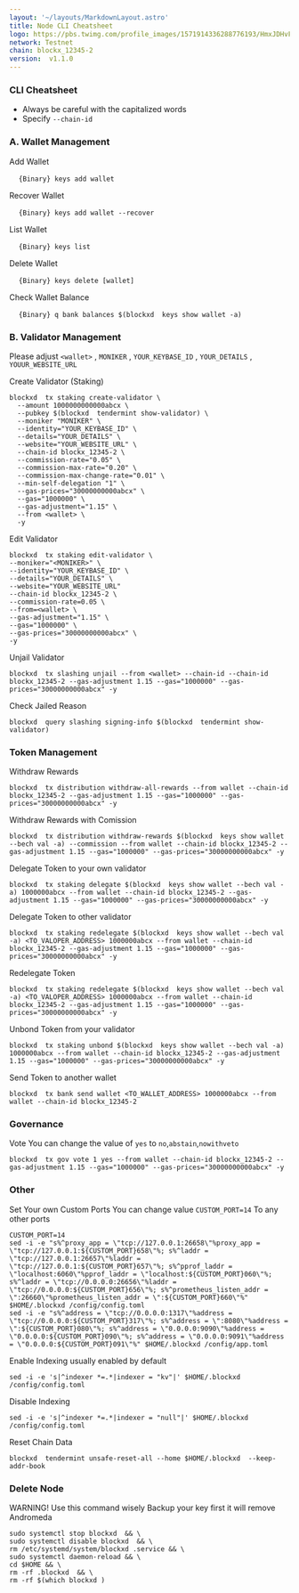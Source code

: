 ```yaml
---
layout: '~/layouts/MarkdownLayout.astro'
title: Node CLI Cheatsheet
logo: https://pbs.twimg.com/profile_images/1571914336288776193/HmxJDHvF_400x400.jpg
network: Testnet
chain: blockx_12345-2
version:  v1.1.0
---
```






###  CLI Cheatsheet

- Always be careful with the capitalized words
- Specify `--chain-id`

### A. Wallet Management

 Add Wallet
<pre>
  <code>{Binary} keys add wallet  ​</code>
</pre>

Recover Wallet
<pre>
  <code>{Binary} keys add wallet --recover ​</code>
</pre>

List Wallet
<pre>
  <code>{Binary} keys list​</code>
</pre>

Delete Wallet
<pre>
  <code>{Binary} keys delete [wallet]​</code>
</pre>

Check Wallet Balance
<pre>
  <code>{Binary} q bank balances $(blockxd  keys show wallet -a)​</code>
</pre>


### B. Validator Management

Please adjust `<wallet>` , `MONIKER` , `YOUR_KEYBASE_ID` , `YOUR_DETAILS` , `YOUUR_WEBSITE_URL`

Create Validator (Staking)
```
blockxd  tx staking create-validator \
  --amount 1000000000000abcx \
  --pubkey $(blockxd  tendermint show-validator) \
  --moniker "MONIKER" \
  --identity="YOUR_KEYBASE_ID" \
  --details="YOUR_DETAILS" \
  --website="YOUR_WEBSITE_URL" \
  --chain-id blockx_12345-2 \
  --commission-rate="0.05" \
  --commission-max-rate="0.20" \
  --commission-max-change-rate="0.01" \
  --min-self-delegation "1" \
  --gas-prices="30000000000abcx" \
  --gas="1000000" \
  --gas-adjustment="1.15" \
  --from <wallet> \
  -y
```

Edit Validator
```
blockxd  tx staking edit-validator \
--moniker="<MONIKER>" \
--identity="YOUR_KEYBASE_ID" \
--details="YOUR_DETAILS" \
--website="YOUR_WEBSITE_URL"
--chain-id blockx_12345-2 \
--commission-rate=0.05 \
--from=<wallet> \
--gas-adjustment="1.15" \
--gas="1000000" \
--gas-prices="30000000000abcx" \
-y
```


Unjail Validator
```
blockxd  tx slashing unjail --from <wallet> --chain-id --chain-id blockx_12345-2 --gas-adjustment 1.15 --gas="1000000" --gas-prices="30000000000abcx" -y
```

Check Jailed Reason
```
blockxd  query slashing signing-info $(blockxd  tendermint show-validator)
```

### Token Management

Withdraw Rewards
```
blockxd  tx distribution withdraw-all-rewards --from wallet --chain-id blockx_12345-2 --gas-adjustment 1.15 --gas="1000000" --gas-prices="30000000000abcx" -y
```

Withdraw Rewards with Comission
```
blockxd  tx distribution withdraw-rewards $(blockxd  keys show wallet --bech val -a) --commission --from wallet --chain-id blockx_12345-2 --gas-adjustment 1.15 --gas="1000000" --gas-prices="30000000000abcx" -y
```

Delegate Token to your own validator
```
blockxd  tx staking delegate $(blockxd  keys show wallet --bech val -a) 1000000abcx --from wallet --chain-id blockx_12345-2 --gas-adjustment 1.15 --gas="1000000" --gas-prices="30000000000abcx" -y
```

Delegate Token to other validator
```
blockxd  tx staking redelegate $(blockxd  keys show wallet --bech val -a) <TO_VALOPER_ADDRESS> 1000000abcx --from wallet --chain-id blockx_12345-2 --gas-adjustment 1.15 --gas="1000000" --gas-prices="30000000000abcx" -y
```

Redelegate Token
```
blockxd  tx staking redelegate $(blockxd  keys show wallet --bech val -a) <TO_VALOPER_ADDRESS> 1000000abcx --from wallet --chain-id blockx_12345-2 --gas-adjustment 1.15 --gas="1000000" --gas-prices="30000000000abcx" -y
```

Unbond Token from your validator
```
blockxd  tx staking unbond $(blockxd  keys show wallet --bech val -a) 1000000abcx --from wallet --chain-id blockx_12345-2 --gas-adjustment 1.15 --gas="1000000" --gas-prices="30000000000abcx" -y
```

Send Token to another wallet
```
blockxd  tx bank send wallet <TO_WALLET_ADDRESS> 1000000abcx --from wallet --chain-id blockx_12345-2
```

### Governance 

Vote
You can change the value of `yes` to `no`,`abstain`,`nowithveto`

```
blockxd  tx gov vote 1 yes --from wallet --chain-id blockx_12345-2 --gas-adjustment 1.15 --gas="1000000" --gas-prices="30000000000abcx" -y
```

### Other

Set Your own Custom Ports
You can change value `CUSTOM_PORT=14` To any other ports
```
CUSTOM_PORT=14
sed -i -e "s%^proxy_app = \"tcp://127.0.0.1:26658\"%proxy_app = \"tcp://127.0.0.1:${CUSTOM_PORT}658\"%; s%^laddr = \"tcp://127.0.0.1:26657\"%laddr = \"tcp://127.0.0.1:${CUSTOM_PORT}657\"%; s%^pprof_laddr = \"localhost:6060\"%pprof_laddr = \"localhost:${CUSTOM_PORT}060\"%; s%^laddr = \"tcp://0.0.0.0:26656\"%laddr = \"tcp://0.0.0.0:${CUSTOM_PORT}656\"%; s%^prometheus_listen_addr = \":26660\"%prometheus_listen_addr = \":${CUSTOM_PORT}660\"%" $HOME/.blockxd /config/config.toml
sed -i -e "s%^address = \"tcp://0.0.0.0:1317\"%address = \"tcp://0.0.0.0:${CUSTOM_PORT}317\"%; s%^address = \":8080\"%address = \":${CUSTOM_PORT}080\"%; s%^address = \"0.0.0.0:9090\"%address = \"0.0.0.0:${CUSTOM_PORT}090\"%; s%^address = \"0.0.0.0:9091\"%address = \"0.0.0.0:${CUSTOM_PORT}091\"%" $HOME/.blockxd /config/app.toml
```

Enable Indexing usually enabled by default
```
sed -i -e 's|^indexer *=.*|indexer = "kv"|' $HOME/.blockxd /config/config.toml
```

Disable Indexing
```
sed -i -e 's|^indexer *=.*|indexer = "null"|' $HOME/.blockxd /config/config.toml
```

Reset Chain Data
```
blockxd  tendermint unsafe-reset-all --home $HOME/.blockxd  --keep-addr-book
```

### Delete Node

WARNING! Use this command wisely 
Backup your key first it will remove Andromeda

```
sudo systemctl stop blockxd  && \
sudo systemctl disable blockxd  && \
rm /etc/systemd/system/blockxd .service && \
sudo systemctl daemon-reload && \
cd $HOME && \
rm -rf .blockxd  && \
rm -rf $(which blockxd )
```
